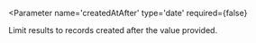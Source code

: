 
<Parameter 
  name='createdAtAfter'
  type='date'
  required={false}
>
  Limit results to records created after the value provided.
</Parameter>